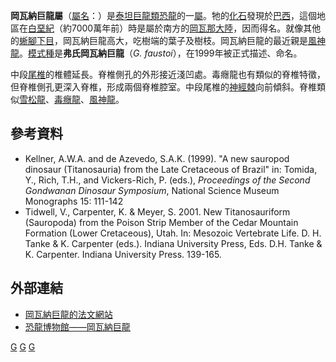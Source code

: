 {{Automatic Taxobox
| taxon = Gondwanatitan
| fossil_range = [[白堊紀|白堊紀]]晚期, {{fossilrange|70}}
| image = 
| image_caption = 
| authority = Kellner & de Azevedo, 1999
| type_species = '''弗氏岡瓦納巨龍<br>''Gondwanatitan faustoi'''''
| type_species_authority = Kellner & de Azevedo, 1999
}}

'''岡瓦納巨龍屬'''（[[學名|屬名]]：{{lang|la|''Gondwanatitan''}}）是[[泰坦巨龍類|泰坦巨龍類]][[恐龍|恐龍]]的一[[屬|屬]]。牠的[[化石|化石]]發現於[[巴西|巴西]]，這個地區在[[白堊紀|白堊紀]]（約7000萬年前）時是屬於南方的[[岡瓦那大陸|岡瓦那大陸]]，因而得名。就像其他的[[蜥腳下目|蜥腳下目]]，岡瓦納巨龍高大，吃樹端的葉子及樹枝。岡瓦納巨龍的最近親是[[風神龍|風神龍]]。[[模式種|模式種]]是'''弗氏岡瓦納巨龍'''（''G. faustoi''），在1999年被正式描述、命名。

中段[[尾椎|尾椎]]的椎體延長。脊椎側孔的外形接近淺凹處。毒癮龍也有類似的脊椎特徵，但脊椎側孔更深入脊椎，形成兩個脊椎腔室。中段尾椎的[[神經棘|神經棘]]向前傾斜。脊椎類似[[雪松龍|雪松龍]]、[[毒癮龍|毒癮龍]]、[[風神龍|風神龍]]。

==參考資料==
*Kellner, A.W.A. and de Azevedo, S.A.K. (1999). "A new sauropod dinosaur (Titanosauria) from the Late Cretaceous of Brazil" in: Tomida, Y., Rich, T.H., and Vickers-Rich, P. (eds.), ''Proceedings of the Second Gondwanan Dinosaur Symposium'', National Science Museum Monographs 15: 111-142
* Tidwell, V., Carpenter, K. & Meyer, S. 2001. New Titanosauriform (Sauropoda) from the Poison Strip Member of the Cedar Mountain Formation (Lower Cretaceous), Utah. In: Mesozoic Vertebrate Life. D. H. Tanke & K. Carpenter (eds.). Indiana University Press, Eds. D.H. Tanke & K. Carpenter. Indiana University Press. 139-165.

==外部連結==
* [https://web.archive.org/web/20040904120126/http://membres.lycos.fr/dinomania/Index/gondwanatitan.html 岡瓦納巨龍的法文網站]
* [https://web.archive.org/web/20071109020152/http://www.dinosaur.net.cn/museum/Gondwanatitan.htm 恐龍博物館——岡瓦納巨龍]
{{蜥腳形亞目|T.}}
{{Taxonbar|from=Q134063}}

[[Category:泰坦巨龍類|G]]
[[Category:南美洲恐龍|G]]
[[Category:上白堊紀恐龍|G]]


{{dinosaur-stub}}